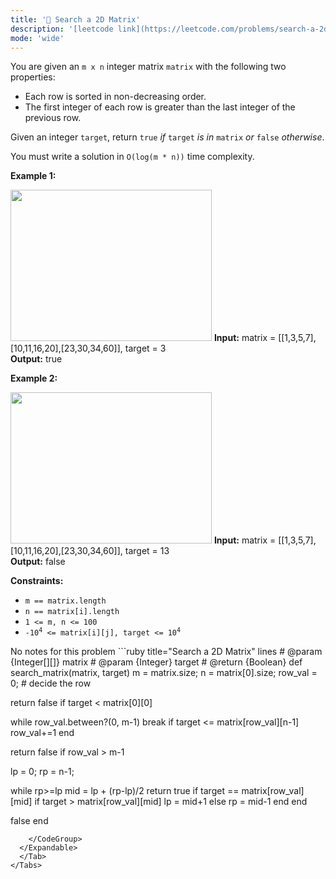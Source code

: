```yaml
---
title: '🧀 Search a 2D Matrix'
description: '[leetcode link](https://leetcode.com/problems/search-a-2d-matrix/description/)'
mode: 'wide'
---
```

<Tabs>
  <Tab title="Question" icon="circle-question" iconType="regular">
    <Card>
      <p>You are given an <code>m x n</code> integer matrix <code>matrix</code> with the following two properties:</p>  <ul>  <li>Each row is sorted in non-decreasing order.</li>  <li>The first integer of each row is greater than the last integer of the previous row.</li> </ul>  <p>Given an integer <code>target</code>, return <code>true</code> <em>if</em> <code>target</code> <em>is in</em> <code>matrix</code> <em>or</em> <code>false</code> <em>otherwise</em>.</p>  <p>You must write a solution in <code>O(log(m * n))</code> time complexity.</p>   <p><strong class="example">Example 1:</strong></p> <img alt="" src="https://assets.leetcode.com/uploads/2020/10/05/mat.jpg" style="width: 322px; height: 242px;" />  <strong>Input:</strong> matrix = [[1,3,5,7],[10,11,16,20],[23,30,34,60]], target = 3 <br/> <strong>Output:</strong> true   <p><strong class="example">Example 2:</strong></p> <img alt="" src="https://assets.leetcode.com/uploads/2020/10/05/mat2.jpg" style="width: 322px; height: 242px;" />  <strong>Input:</strong> matrix = [[1,3,5,7],[10,11,16,20],[23,30,34,60]], target = 13 <br/> <strong>Output:</strong> false    <p><strong>Constraints:</strong></p>  <ul>  <li><code>m == matrix.length</code></li>  <li><code>n == matrix[i].length</code></li>  <li><code>1 &lt;= m, n &lt;= 100</code></li>  <li><code>-10<sup>4</sup> &lt;= matrix[i][j], target &lt;= 10<sup>4</sup></code></li> </ul> 
    </Card>
  </Tab>
  <Tab title="Solution" icon="lightbulb" iconType="regular" >
    <Card>
      No notes for this problem
    </Card>
  <Expandable title="code">
    <CodeGroup dropdown>
```ruby title="Search a 2D Matrix" lines
# @param {Integer[][]} matrix
# @param {Integer} target
# @return {Boolean}
def search_matrix(matrix, target)
  m = matrix.size; n = matrix[0].size;
  row_val = 0; # decide the row

  return false if target < matrix[0][0]
  
  while row_val.between?(0, m-1)
    break if target <= matrix[row_val][n-1]
    row_val+=1
  end

  return false if row_val > m-1

  lp = 0; rp = n-1;

  while rp>=lp
    mid = lp + (rp-lp)/2
    return true if target == matrix[row_val][mid]
    if target > matrix[row_val][mid]
      lp = mid+1
    else
      rp = mid-1
    end
  end

  false
end
```
    </CodeGroup>
  </Expandable>
  </Tab>
</Tabs>